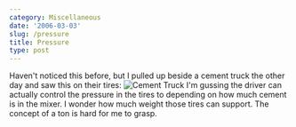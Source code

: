 ```yaml
---
category: Miscellaneous
date: '2006-03-03'
slug: /pressure
title: Pressure
type: post
---
```



Haven't noticed this before, but I pulled up beside a cement truck
the other day and saw this on their tires:
![Cement Truck](http://www.alanwsmith.com/blog/wp-content/uploads/2006/03/20060227_093946a.jpg "Cement Truck")
I'm gussing the driver can actually control the pressure in the
tires to depending on how much cement is in the mixer. I wonder how
much weight those tires can support. The concept of a ton is hard
for me to grasp.